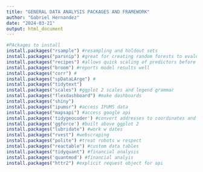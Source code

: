 ---
title: "GENERAL DATA ANALYSIS PACKAGES AND FRAMEWORK"
author: "Gabriel Hernandez"
date: "2024-03-21"
output: html_document
---

```{r setup, include=FALSE}
#PAckages to install
install.packages("rsample") #resampling and holdout sets
install.packages("parsnip") #great for creating random forests to evaluate a model
install.packages("recipes") #allows quick scaling of predictors before 
install.packages("broom") #reports model results well
install.packages("corr") # 
install.packages("spDataLArge") #
install.packages("tidytext")
install.packages("scales") #ggplot 2 scales and legend grammar
install.packages("flexdashboard") #make dashboards
install.packages("shiny")
install.packages("ipumsr") #access IPUMS data
install.packages("mapsapi") #access google api
install.packages('tidygeocoder') #convert addresses to coordinates and vice versa
install.packages('ggforce') #built above ggplot 2
install.packages("lubridate") #work w dates
install.packages("rvest") #webscraping
install.packages("polite") #treat robots w respect
install.packages("reactable") #custom data tables
install.packages("tidyquant") #financial analysis
install.packages('quantmod') #financial analyis
install.packages("httr2") #explicit request object for api








```

```{r}
```


```{r}
```



```{r}

```

```{r}

```


```{r}

```



```{r}

```


```{r}

```


```{r}

```

